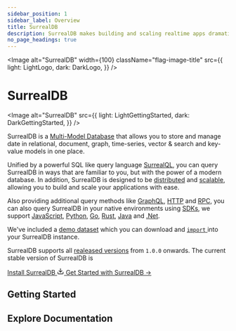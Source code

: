 ```yaml
---
sidebar_position: 1
sidebar_label: Overview
title: SurrealDB
description: SurrealDB makes building and scaling realtime apps dramatically quicker and easier. Get started by installing the server and jump into our getting started guide.
no_page_headings: true
---
```











<Image
  alt="SurrealDB"
  width={100}
  className="flag-image-title"
  src={{
    light: LightLogo,
    dark: DarkLogo,
  }}
/>

# SurrealDB

<Image
  alt="SurrealDB"
  src={{
    light: LightGettingStarted,
    dark: DarkGettingStarted,
  }}
/>

SurrealDB is a [Multi-Model Database](/features/multi-model-database) that allows you to store and manage date in relational, document, graph, time-series, vector & search and key-value models in one place. 

Unified by a powerful SQL like query language [SurrealQL](/docs/surrealql), you can query SurrealDB in ways that are familiar to you, but with the power of a modern database. In addition, SurrealDB is designed to be [distributed](/docs/surrealdb/introduction/architecture) and [scalable](/docs/surrealdb/introduction/architecture), allowing you to build and scale your applications with ease.

Also providing additional query methods like [GraphQL](/docs/surrealdb/querying/graphql), [HTTP](/docs/surrealdb/integration/http) and [RPC](/docs/surrealdb/integration/rpc), you can also query SurrealDB in your native environments using [SDKs](/docs/surrealdb/integration/sdks), we support [JavaScript](/docs/sdk/javascript), [Python](/docs/sdk/python), [Go](/docs/sdk/golang), [Rust](/docs/sdk/rust), [Java](/docs/sdk/java) and [.Net](/docs/sdk/dotnet).

We've included a [demo dataset](/docs/surrealql/demo) which you can download and [<code>import</code> ](/docs/surrealdb/cli/import)into your SurrealDB instance.



SurrealDB supports all [realeased versions](/releases) from `1.0.0` onwards. <span>The current stable version of SurrealDB </span><span> is <a href='/releases'> <Version /> </a></span>


<div class="border-b border-border/40 my-8"></div>

<div class="flex gap-4 items-center justify-center">
    <a href="/docs/surrealdb/installation" class="group inline-flex w-1/2 gap-1.5 items-center justify-center px-6 py-3 font-medium bg-gradient-to-r from-surreal-pink to-surreal-purple rounded-lg border-white/30 border bg-origin-border transition-colors hover:text-white">
        Install SurrealDB <svg xmlns="http://www.w3.org/2000/svg" width="16" height="16" viewBox="0 0 24 24" fill="none" stroke="currentColor" stroke-width="2" stroke-linecap="round" stroke-linejoin="round" class="inline-block ml-1"><path d="M21 15v4a2 2 0 0 1-2 2H5a2 2 0 0 1-2-2v-4"></path><polyline points="7 10 12 15 17 10"></polyline><line x1="12" y1="15" x2="12" y2="3"></line></svg>
    </a>
    <a href="/docs/surrealdb/introduction/start" class="group inline-flex w-1/2 gap-1.5 items-center justify-center px-6 py-3 font-medium bg-gradient-to-r from-surreal-pink to-surreal-purple rounded-lg border-white/30 border bg-origin-border transition-colors hover:text-white">
        Get Started with SurrealDB →
    </a>
</div>

<div class="border-b border-border/40 my-8"></div>


<h2 class="text-4xl mt-10 font-thin">
    Getting Started
</h2>

<Boxes wider class="pt-2">
                    <IconBox
                        title="SurrealDB University"
                        description="Dive into our collection of recorded videos, live streams, and expert talks. Enhance your learning experience by accessing a variety of video content that covers essential SurrealDB topics and industry insights."
                        href="/learn"
                        icon={{ light: LightUniversity, dark: DarkUniversity }}
                    />
                    <IconBox
                        title="The SurrealDB Book"
                        description="Embark on a journey through the ins and outs of SurrealDB as you follow an immersive story crafted to make learning a new database feel as enjoyable as sitting back and watching your favourite movie."
                        href="/learn/book"
                        icon={{ light: LightBook, dark: DarkBook }}
                    />
                    <IconBox
                    title="Surreal Sidekick"
                    description="Surreal Sidekick is your personal assistant that helps you learn SurrealDB by generating answers to your questions covering SurrealDB, SurrealQL and all the other products we offer."
                    href="https://surrealist.app/cloud/chat"
                    target="_blank"
                    rel="noopener noreferrer"
                    icon={{ light: LightSidekick, dark: DarkSidekick }}
                />
                </Boxes>



 <div class="space-y-4">
                <h2 class="text-4xl mt-10 font-thin">
                    Explore Documentation
                </h2>
                <Boxes wider class="pt-2">
                    <IconBox
                        title="Querying"
                        description="In this section, you will explore some of the ways you can query data in SurrealDB using SurrealQL, GraphQL or via any of the available SDKs. Regardless of the method you choose, SurrealDB provides powerful querying capabilities that allow you to retrieve, filter, and manipulate data efficiently and effectively."
                        href="/docs/surrealdb/querying"
                        icon={{ light: LightSurrealQL, dark: DarkSurrealQL }}
                    />
                    <IconBox
                        title="Security"
                        description="SurrealDB provides a robust security model that allows you to control access to your database. You can define roles and permissions for users and groups, and you can also use SurrealDB's authentication system to authenticate users and groups."
                        href="/docs/surrealdb/security"
                        icon={{ light: SystemAccessLight, dark: SystemAccessDark }}
                    />
                    <IconBox
                        title="Deployment"
                        description="Learn how to deploy SurrealDB in minutes, and how to scale your database to meet the needs of your application."
                        href="/docs/surrealdb/deployment"
                        icon={{ light: LightSidekick, dark: DarkSidekick }}
                    />
                    <IconBox
                        title="Embedding"
                        description="SurrealDB is designed to be run in many different ways, and environments. Due to the separation of the storage and compute layers, SurrealDB can be run in embedded mode, from within your environments."
                        href="/docs/surrealdb/embedding"
                        icon={{ light: LightSidekick, dark: DarkSidekick }}
                    />
                    <IconBox
                        title="CLI"
                        description="Learn about SurrealDB's command line interface (CLI) that allows you to interact with your database. You can use the CLI to create and manage databases, tables, and records, as well as to execute queries and perform other database operations."
                        href="/docs/surrealdb/cli"
                        icon={{ light: LightSidekick, dark: DarkSidekick }}
                    />
                    <IconBox
                        title="Reference guides"
                        description="Explore a variety of reference guides that cover a wide range of topics, from the basics of SurrealDB to more advanced concepts."
                        href="/docs/surrealdb/reference-guide"
                        icon={{ light: LightSidekick, dark: DarkSidekick }}
                    />
                </Boxes>
            </div>
     

